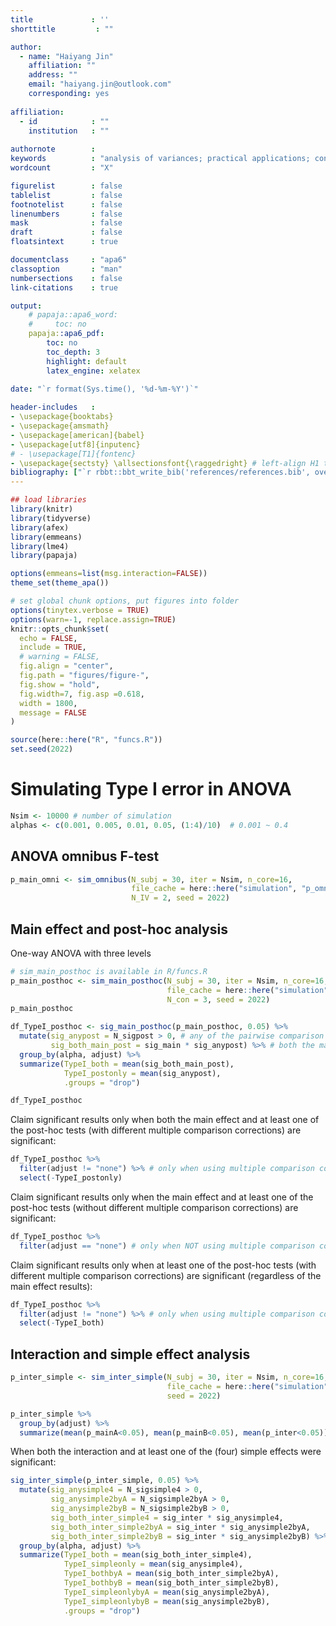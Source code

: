```yaml
---
title             : ''
shorttitle         : ""

author: 
  - name: "Haiyang Jin"
    affiliation: ""
    address: ""
    email: "haiyang.jin@outlook.com"
    corresponding: yes
    
affiliation:
  - id            : ""
    institution   : ""
  
authornote        : 
keywords          : "analysis of variances; practical applications; confirmatory data analysis; hypothesis-based Type I error rate; simple interaction analysis"
wordcount         : "X"

figurelist        : false
tablelist         : false
footnotelist      : false
linenumbers       : false
mask              : false
draft             : false
floatsintext      : true

documentclass     : "apa6"
classoption       : "man"
numbersections    : false
link-citations    : true

output:
    # papaja::apa6_word:
    #     toc: no
    papaja::apa6_pdf:
        toc: no
        toc_depth: 3
        highlight: default
        latex_engine: xelatex
        
date: "`r format(Sys.time(), '%d-%m-%Y')`"

header-includes   :
- \usepackage{booktabs}
- \usepackage{amsmath}
- \usepackage[american]{babel}
- \usepackage[utf8]{inputenc}
# - \usepackage[T1]{fontenc}
- \usepackage{sectsty} \allsectionsfont{\raggedright} # left-align H1 titles
bibliography: ["`r rbbt::bbt_write_bib('references/references.bib', overwrite = TRUE)`", "references/r-references.bib"]
---
```


```r
## load libraries
library(knitr)
library(tidyverse)
library(afex)
library(emmeans)
library(lme4)
library(papaja)

options(emmeans=list(msg.interaction=FALSE))
theme_set(theme_apa())

# set global chunk options, put figures into folder
options(tinytex.verbose = TRUE)
options(warn=-1, replace.assign=TRUE)
knitr::opts_chunk$set(
  echo = FALSE,
  include = TRUE,
  # warning = FALSE,
  fig.align = "center",
  fig.path = "figures/figure-",
  fig.show = "hold",
  fig.width=7, fig.asp =0.618,
  width = 1800, 
  message = FALSE
)

source(here::here("R", "funcs.R"))
set.seed(2022)
```

\appendix

# Simulating Type I error in ANOVA

```r
Nsim <- 10000 # number of simulation
alphas <- c(0.001, 0.005, 0.01, 0.05, (1:4)/10)  # 0.001 ~ 0.4

```

## ANOVA omnibus F-test

```r
p_main_omni <- sim_omnibus(N_subj = 30, iter = Nsim, n_core=16, 
                           file_cache = here::here("simulation", "p_omni.rds"),
                           N_IV = 2, seed = 2022)
```


## Main effect and post-hoc analysis
One-way ANOVA with three levels

```r
# sim_main_posthoc is available in R/funcs.R
p_main_posthoc <- sim_main_posthoc(N_subj = 30, iter = Nsim, n_core=16, 
                                   file_cache = here::here("simulation", "p_main_posthoc.rds"),
                                   N_con = 3, seed = 2022) 
p_main_posthoc
```

```r
df_TypeI_posthoc <- sig_main_posthoc(p_main_posthoc, 0.05) %>% 
  mutate(sig_anypost = N_sigpost > 0, # any of the pairwise comparison is significant
         sig_both_main_post = sig_main * sig_anypost) %>% # both the main and any of pariwise are significant
  group_by(alpha, adjust) %>% 
  summarize(TypeI_both = mean(sig_both_main_post), 
            TypeI_postonly = mean(sig_anypost),
            .groups = "drop")

df_TypeI_posthoc
```


Claim significant results only when both the main effect and at least one of the post-hoc tests (with different multiple comparison corrections) are significant:
```r
df_TypeI_posthoc %>% 
  filter(adjust != "none") %>% # only when using multiple comparison correction
  select(-TypeI_postonly)
```

Claim significant results only when the main effect and at least one of the post-hoc tests (without different multiple comparison corrections) are significant:
```r
df_TypeI_posthoc %>% 
  filter(adjust == "none") # only when NOT using multiple comparison correction
```

Claim significant results only when at least one of the post-hoc tests (with different multiple comparison corrections) are significant (regardless of the main effect results): 
```r
df_TypeI_posthoc %>% 
  filter(adjust != "none") %>% # only when using multiple comparison correction
  select(-TypeI_both)
```


## Interaction and simple effect analysis

```r
p_inter_simple <- sim_inter_simple(N_subj = 30, iter = Nsim, n_core=16, 
                                   file_cache = here::here("simulation", "p_inter_simple.rds"),
                                   seed = 2022)
```

```r

p_inter_simple %>% 
  group_by(adjust) %>% 
  summarize(mean(p_mainA<0.05), mean(p_mainB<0.05), mean(p_inter<0.05))

```

When both the interaction and at least one of the (four) simple effects were significant:
```r
sig_inter_simple(p_inter_simple, 0.05) %>% 
  mutate(sig_anysimple4 = N_sigsimple4 > 0,
         sig_anysimple2byA = N_sigsimple2byA > 0,
         sig_anysimple2byB = N_sigsimple2byB > 0,
         sig_both_inter_simple4 = sig_inter * sig_anysimple4,
         sig_both_inter_simple2byA = sig_inter * sig_anysimple2byA,
         sig_both_inter_simple2byB = sig_inter * sig_anysimple2byB) %>% 
  group_by(alpha, adjust) %>% 
  summarize(TypeI_both = mean(sig_both_inter_simple4), 
            TypeI_simpleonly = mean(sig_anysimple4),
            TypeI_bothbyA = mean(sig_both_inter_simple2byA),
            TypeI_bothbyB = mean(sig_both_inter_simple2byB),
            TypeI_simpleonlybyA = mean(sig_anysimple2byA),
            TypeI_simpleonlybyB = mean(sig_anysimple2byB),
            .groups = "drop")
```















#
